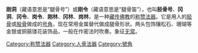 {{Unreferenced|time=2019-10-28T12:35:27+00:00}}
'''刚洞'''（藏语意思是“腿骨号”）或'''刚令'''（藏语意思是“腿骨笛”），也叫'''胫骨号'''、'''冈洞'''、'''冈令'''、'''岗令'''、'''刚林'''、'''冈林'''、'''岗林'''，是一种[[藏传佛教|藏传佛教]]的[[称赞法器|称赞法器]]。它是用人的[[胫骨|胫骨]]或[[股骨|股骨]]做成的[[角_(乐器)|号角]]，现在常用金属替代做成腿骨形状。两头包饰镶松石、珊瑚等金银或铜箍镂花装饰品，一般在作密法时吹奏。象征[[无常|无常]]。

[[Category:称赞法器|Category:称赞法器]]
[[Category:人骨法器|Category:人骨法器]]
[[Category:號角|Category:號角]]